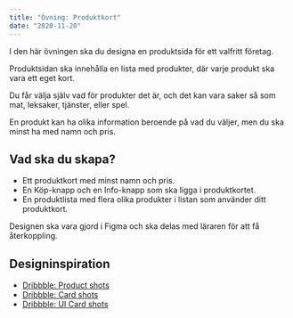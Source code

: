 ```yaml
---
title: "Övning: Produktkort"
date: "2020-11-20"
---
```


I den här övningen ska du designa en produktsida för ett valfritt företag.

Produktsidan ska innehålla en lista med produkter, där varje produkt ska vara ett eget kort.

Du får välja själv vad för produkter det är, och det kan vara saker så som mat, leksaker, tjänster, eller spel.

En produkt kan ha olika information beroende på vad du väljer, men du ska minst ha med namn och pris.

## Vad ska du skapa?

- Ett produktkort med minst namn och pris.
- En Köp-knapp och en Info-knapp som ska ligga i produktkortet.
- En produktlista med flera olika produkter i listan som använder ditt produktkort.

Designen ska vara gjord i Figma och ska delas med läraren för att få återkoppling.

## Designinspiration

- [Dribbble: Product shots](https://dribbble.com/shots/popular/web-design?tag=product%20card)
- [Dribbble: Card shots](https://dribbble.com/tags/card)
- [Dribbble: UI Card shots](https://dribbble.com/tags/ui_card)
